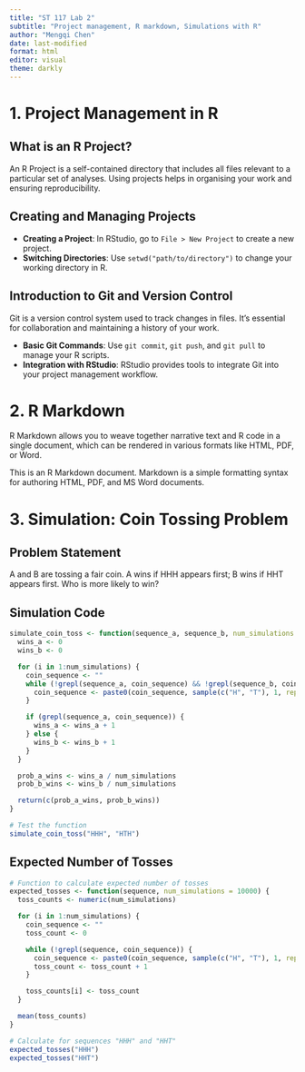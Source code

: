 ```yaml
---
title: "ST 117 Lab 2"
subtitle: "Project management, R markdown, Simulations with R"
author: "Mengqi Chen"
date: last-modified
format: html
editor: visual
theme: darkly
---
```


# 1. Project Management in R

## What is an R Project?

An R Project is a self-contained directory that includes all files relevant to a particular set of analyses. Using projects helps in organising your work and ensuring reproducibility.

## Creating and Managing Projects

-   **Creating a Project**: In RStudio, go to `File > New Project` to create a new project.
-   **Switching Directories**: Use `setwd("path/to/directory")` to change your working directory in R.

## Introduction to Git and Version Control

Git is a version control system used to track changes in files. It's essential for collaboration and maintaining a history of your work.

-   **Basic Git Commands**: Use `git commit`, `git push`, and `git pull` to manage your R scripts.
-   **Integration with RStudio**: RStudio provides tools to integrate Git into your project management workflow.

# 2. R Markdown

R Markdown allows you to weave together narrative text and R code in a single document, which can be rendered in various formats like HTML, PDF, or Word.

This is an R Markdown document. Markdown is a simple formatting syntax for authoring HTML, PDF, and MS Word documents.

# 3. Simulation: Coin Tossing Problem

## Problem Statement

A and B are tossing a fair coin. A wins if HHH appears first; B wins if HHT appears first. Who is more likely to win?

## Simulation Code

```r
simulate_coin_toss <- function(sequence_a, sequence_b, num_simulations = 10000) {
  wins_a <- 0
  wins_b <- 0

  for (i in 1:num_simulations) {
    coin_sequence <- ""
    while (!grepl(sequence_a, coin_sequence) && !grepl(sequence_b, coin_sequence)) {
      coin_sequence <- paste0(coin_sequence, sample(c("H", "T"), 1, replace = TRUE))
    }

    if (grepl(sequence_a, coin_sequence)) {
      wins_a <- wins_a + 1
    } else {
      wins_b <- wins_b + 1
    }
  }

  prob_a_wins <- wins_a / num_simulations
  prob_b_wins <- wins_b / num_simulations

  return(c(prob_a_wins, prob_b_wins))
}

# Test the function
simulate_coin_toss("HHH", "HTH")
```

## Expected Number of Tosses

```r
# Function to calculate expected number of tosses
expected_tosses <- function(sequence, num_simulations = 10000) {
  toss_counts <- numeric(num_simulations)

  for (i in 1:num_simulations) {
    coin_sequence <- ""
    toss_count <- 0

    while (!grepl(sequence, coin_sequence)) {
      coin_sequence <- paste0(coin_sequence, sample(c("H", "T"), 1, replace = TRUE))
      toss_count <- toss_count + 1
    }

    toss_counts[i] <- toss_count
  }

  mean(toss_counts)
}

# Calculate for sequences "HHH" and "HHT"
expected_tosses("HHH")
expected_tosses("HHT")
```
